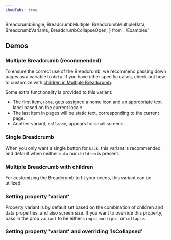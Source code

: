 ```yaml
---
showTabs: true
---
```


  BreadcrumbSingle,
  BreadcrumbMultiple,
  BreadcrumbMultipleData,
  BreadcrumbVariants,
  BreadcrumbCollapseOpen,
} from './Examples'

## Demos

### Multiple Breadcrumb (recommended)

To ensure the correct use of the Breadcrumb, we recommend passing down pages as a variable to `data`. If you have other specific cases, check out how to customize with [children in Multiple Breadcrumb](/uilib/components/breadcrumb/#multiple-breadcrumb-with-children).

<BreadcrumbMultipleData />

Some extra functionality is provided to this variant:

- The first item, `Home`, gets assigned a home icon and an appropriate text label based on the current locale.
- The last item in pages will be static text, corresponding to the current page.
- Another variant, `collapse`, appears for small screens.

### Single Breadcrumb

When you only want a single button for `back`, this variant is recommended and default when neither `data` nor `children` is present.

<BreadcrumbSingle />

### Multiple Breadcrumb with children

For customizing the Breadcrumb to fit your needs, this variant can be utilized.

<BreadcrumbMultiple />

### Setting property 'variant'

Property variant is by default set based on the combination of children and data properties, and also screen size.
If you want to override this property, pass in the prop `variant` to be either `single`, `multiple`, or `collapse`.

<BreadcrumbVariants />

### Setting property 'variant' and overriding 'isCollapsed'

<BreadcrumbCollapseOpen />
